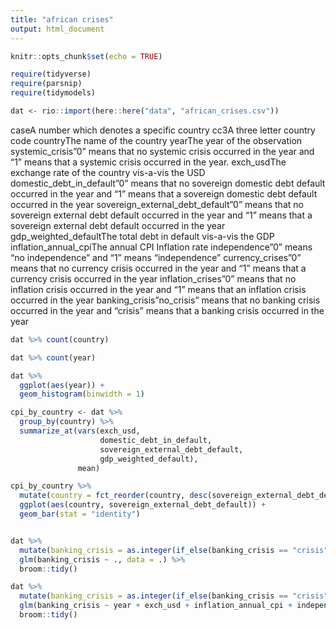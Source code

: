 ```yaml
---
title: "african crises"
output: html_document
---
```


```r
knitr::opts_chunk$set(echo = TRUE)
```

```r
require(tidyverse)
require(parsnip)
require(tidymodels)

dat <- rio::import(here::here("data", "african_crises.csv"))
```

caseA number which denotes a specific country
cc3A three letter country code
countryThe name of the country
yearThe year of the observation
systemic_crisis"0" means that no systemic crisis occurred in the year and "1" means that a systemic crisis occurred in the year.
exch_usdThe exchange rate of the country vis-a-vis the USD
domestic_debt_in_default"0" means that no sovereign domestic debt default occurred in the year and "1" means that a sovereign domestic debt default occurred in the year
sovereign_external_debt_default"0" means that no sovereign external debt default occurred in the year and "1" means that a sovereign external debt default occurred in the year
gdp_weighted_defaultThe total debt in default vis-a-vis the GDP
inflation_annual_cpiThe annual CPI Inflation rate
independence"0" means "no independence" and "1" means "independence"
currency_crises"0" means that no currency crisis occurred in the year and "1" means that a currency crisis occurred in the year
inflation_crises"0" means that no inflation crisis occurred in the year and "1" means that an inflation crisis occurred in the year
banking_crisis"no_crisis" means that no banking crisis occurred in the year and "crisis" means that a banking crisis occurred in the year

```r
dat %>% count(country)

dat %>% count(year)

dat %>% 
  ggplot(aes(year)) +
  geom_histogram(binwidth = 1)

cpi_by_country <- dat %>% 
  group_by(country) %>% 
  summarize_at(vars(exch_usd, 
                    domestic_debt_in_default,
                    sovereign_external_debt_default,
                    gdp_weighted_default),
               mean)

cpi_by_country %>% 
  mutate(country = fct_reorder(country, desc(sovereign_external_debt_default))) %>% 
  ggplot(aes(country, sovereign_external_debt_default)) +
  geom_bar(stat = "identity")


dat %>% 
  mutate(banking_crisis = as.integer(if_else(banking_crisis == "crisis", 1, 0))) %>% 
  glm(banking_crisis ~ ., data = .) %>% 
  broom::tidy()

dat %>% 
  mutate(banking_crisis = as.integer(if_else(banking_crisis == "crisis", 1, 0))) %>% 
  glm(banking_crisis ~ year + exch_usd + inflation_annual_cpi + independence, data = .) %>% 
  broom::tidy()


```

